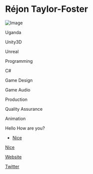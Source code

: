
# Réjon Taylor-Foster
![Image](https://rejontaylor.com/Images/about.png)

<Location>

Uganda

</Location> 

<Skills> 

Unity3D 

Unreal 

Programming

C#

Game Design

Game Audio

Production

Quality Assurance

Animation

</Skills>

<Games>

Hello How are you?

- [Nice](https://rejontaylor.com)

[Nice](https://rejontaylor.com)

</Games>

<Personal>

[Website](https://rejontaylor.com)

</Personal>

<Business>

[Twitter](https://rejontaylor.com)

</Business>
